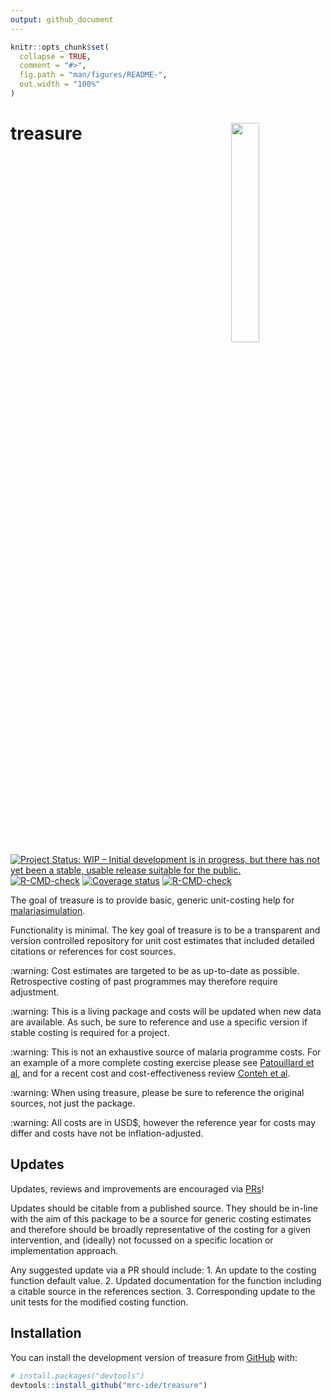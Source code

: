 ```yaml
---
output: github_document
---
```


<!-- README.md is generated from README.Rmd. Please edit that file -->

```r
knitr::opts_chunk$set(
  collapse = TRUE,
  comment = "#>",
  fig.path = "man/figures/README-",
  out.width = "100%"
)
```

# treasure <img src="man/figures/Treasure_hex.png" align="right" width=30% height=30% />

<!-- badges: start -->
[![Project Status: WIP – Initial development is in progress, but there has not yet been a stable, usable release suitable for the public.](https://www.repostatus.org/badges/latest/wip.svg)](https://www.repostatus.org/#wip)
[![R-CMD-check](https://github.com/mrc-ide/treasure/workflows/R-CMD-check/badge.svg)](https://github.com/mrc-ide/treasure/actions)
[![Coverage status](https://codecov.io/gh/mrc-ide/treasure/branch/main/graph/badge.svg)](https://codecov.io/github/mrc-ide/treasure)
[![R-CMD-check](https://github.com/mrc-ide/treasure/actions/workflows/R-CMD-check.yaml/badge.svg)](https://github.com/mrc-ide/treasure/actions/workflows/R-CMD-check.yaml)
<!-- badges: end -->

The goal of treasure is to provide basic, generic unit-costing help for [malariasimulation](https://mrc-ide.github.io/malariasimulation/).

Functionality is minimal. The key goal of treasure is to be a transparent and
version controlled repository for unit cost estimates that included detailed citations
or references for cost sources.

:warning: Cost estimates are targeted to be as up-to-date as possible. Retrospective
costing of past programmes may therefore require adjustment.

:warning: This is a living package and costs will be updated when new data are available.
As such, be sure to reference and use a specific version if stable costing is
required for a project.

:warning: This is not an exhaustive source of malaria programme costs. For an 
example of a more complete costing exercise please see 
[Patouillard et al](https://gh.bmj.com/content/2/2/e000176), and for a recent
cost and cost-effectiveness review [Conteh et al](https://www.sciencedirect.com/science/article/pii/S1098301521001479?via%3Dihub).

:warning: When using treasure, please be sure to reference the original sources,
not just the package.

:warning: All costs are in USD$, however the reference year for costs may differ
and costs have not be inflation-adjusted.

## Updates

Updates, reviews and improvements are encouraged via [PRs](https://github.com/mrc-ide/treasure/pulls)!

Updates should be citable from a published source.
They should be in-line with the aim of this package to be a source for generic costing
estimates and therefore should be broadly representative of the costing for a given
intervention, and (ideally) not focussed on a specific location or implementation approach.

Any suggested update via a PR should include:
1. An update to the costing function default value.
2. Updated documentation for the function including a citable source in the references section.
3. Corresponding update to the unit tests for the modified costing function.

## Installation

You can install the development version of treasure from [GitHub](https://github.com/) with:

``` r
# install.packages("devtools")
devtools::install_github("mrc-ide/treasure")
```
